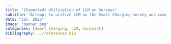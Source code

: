 ```yaml
---
title: "(Expected) Utilization of LLM on Surveys"
subtitle: "Attempt to utilize LLM on the Smart Charging survey and compare with human results."
date: "Jan, 2025"
image: "banner.png"
categories: [Smart Charging, LLM, Conjoint]
bibliography: ../references.bib
---
```

